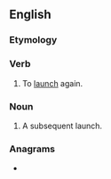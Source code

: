 ==English==

===Etymology===
{{prefix|en|re|launch}}

===Verb===
{{en-verb|es}}

# To [[launch]] again.

===Noun===
{{en-noun|es}}

# A subsequent launch.

===Anagrams===
* {{l|en|launcher}}